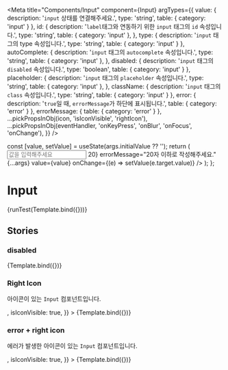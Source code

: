 
<Meta
  title="Components/Input"
  component={Input}
  argTypes={{
    value: { description: '`input` 상태를 연결해주세요.', type: 'string', table: { category: 'input' } },
    id: {
      description: '`label`태그와 연동하기 위한 `input` 태그의 `id` 속성입니다.',
      type: 'string',
      table: { category: 'input' },
    },
    type: { description: '`input` 태그의 type 속성입니다.', type: 'string', table: { category: 'input' } },
    autoComplete: {
      description: '`input` 태그의 `autocomplete` 속성입니다.',
      type: 'string',
      table: { category: 'input' },
    },
    disabled: { description: '`input` 태그의 `disabled` 속성입니다.', type: 'boolean', table: { category: 'input' } },
    placeholder: {
      description: '`input` 태그의 `placeholder` 속성입니다.',
      type: 'string',
      table: { category: 'input' },
    },
    className: { description: '`input` 태그의 `class` 속성입니다.', type: 'string', table: { category: 'input' } },
    error: { description: '`true`일 때, `errorMessage`가 하단에 표시됩니다.', table: { category: 'error' } },
    errorMessage: { table: { category: 'error' } },
    ...pickPropsInObj(icon, 'isIconVisible', 'rightIcon'),
    ...pickPropsInObj(eventHandler, 'onKeyPress', 'onBlur', 'onFocus', 'onChange'),
  }}
/>

  const [value, setValue] = useState(args.initialValue ?? '');
  return (
    <Input
      placeholder="값을 입력해주세요"
      error={value.length > 20}
      errorMessage="20자 이하로 작성해주세요."
      {...args}
      value={value}
      onChange={(e) => setValue(e.target.value)}
    />
  );
};

# Input

<Canvas>
  <Story name="default">{runTest(Template.bind({}))}</Story>
</Canvas>

<ArgsTable story="default" />

## Stories

### disabled

<Canvas>
  <Story name="disabled" args={{ disabled: true }}>
    {Template.bind({})}
  </Story>
</Canvas>

### Right Icon

아이콘이 있는 `Input` 컴포넌트입니다.

<Canvas>
  <Story
    name="right icon"
    args={{
      rightIcon: <Campaign fillColor={bluescale500} size={30} />,
      isIconVisible: true,
    }}
  >
    {Template.bind({})}
  </Story>
</Canvas>

### error + right icon

에러가 발생한 아이콘이 있는 `Input` 컴포넌트입니다.

<Canvas>
  <Story
    name="right icon error"
    args={{
      initialValue: '20자 이상의 error가 발생하는 값',
      rightIcon: <Campaign fillColor={red300} size={30} />,
      isIconVisible: true,
    }}
  >
    {Template.bind({})}
  </Story>
</Canvas>
